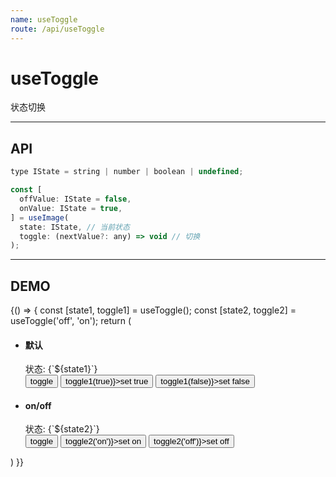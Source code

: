 ```yaml
---
name: useToggle
route: /api/useToggle
---
```



# useToggle #

状态切换

<hr />

## API ##
```jsx
type IState = string | number | boolean | undefined;

const [
  offValue: IState = false,
  onValue: IState = true,
] = useImage(
  state: IState, // 当前状态
  toggle: (nextValue?: any) => void // 切换
);
```

<hr />

## DEMO ##

<Playground>
  {() => {
    const [state1, toggle1] = useToggle();
    const [state2, toggle2] = useToggle('off', 'on');
    return (
      <ul>
        <li>
          <div>
            <h4>默认</h4>
            <div>状态: {`${state1}`}</div>
            <div>
              <button onClick={toggle1}>toggle</button>
              <button onClick={() => toggle1(true)}>set true</button>
              <button onClick={() => toggle1(false)}>set false</button>
            </div>
          </div>
        </li>
        <li>
          <h4>on/off</h4>
          <div>状态: {`${state2}`}</div>
          <div>
            <button onClick={toggle2}>toggle</button>
            <button onClick={() => toggle2('on')}>set on</button>
            <button onClick={() => toggle2('off')}>set off</button>
          </div>
        </li>
      </ul>
    )
  }}
</Playground>


